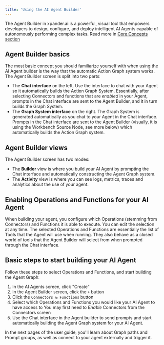 ```yaml
---
title: 'Using the AI Agent Builder'
---
```


The Agent Builder in xpander.ai is a powerful, visual tool that empowers developers to design, configure, and deploy intelligent AI Agents capable of autonomously performing complex tasks. Read more in <a href="/userguides/core-concepts/agent-builder">Core Concepts section</a>

## Agent Builder basics
The most basic concept you should familiarize yourself with when using the AI Agent builder is the way that the automatic Action Graph system works. The Agent Builder screen is split into two parts:

* The **Chat interface** on the left. Use the interface to chat with your Agent so it automatically builds the Action Graph System. Essentially, after selecting Connectors and functions that are _enabled_ in your Agent, prompts in the Chat interface are sent to the Agent Builder, and it in turn builds the Graph System.
* The **Graph System interface** on the right. The Graph System is generated automatically as you chat to your Agent in the Chat interface. Prompts in the Chat interface are sent to the Agent Builder (visually, it is using the Workbench Source Node, see more below) which automatically builds the Action Graph system.

## Agent Builder views
The Agent Builder screen has two modes:
* The **Builder** view is where you build your AI Agent by prompting the Chat interface and automatically constructing the Agent Graph system.
* The **Activity** view is where you can see logs, metrics, traces and analytics about the use of your agent.

## Enabling Operations and Functions for your AI Agent
When building your agent, you configure which Operations (stemming from Connectors) and Functions it is able to execute. You can edit the selection at any time. The selected Operations and Functions are essentially the list of Tools that the Agent will use when running. They also behave as a closed world of tools that the Agent Builder will select from when prompted through the Chat interface.

## Basic steps to start building your AI Agent
Follow these steps to select Operations and Functions, and start building the Agent Graph:

1. In the AI Agents screen, click "Create"
2. In the Agent Builder screen, click the ``+`` button
3. Click the `Connectors & Functions` button
4. Select which Operations and Functions you would like your AI Agent to have access to
<Note>You may first need to *Enable* Connectors from the Connectors screen</Note>
5. Use the Chat interface in the Agent builder to send prompts and start automatically building the Agent Graph system for your AI Agent.

In the next pages of the user guide, you'll learn about Graph paths and Prompt groups, as well as connect to your agent externally and trigger it.




